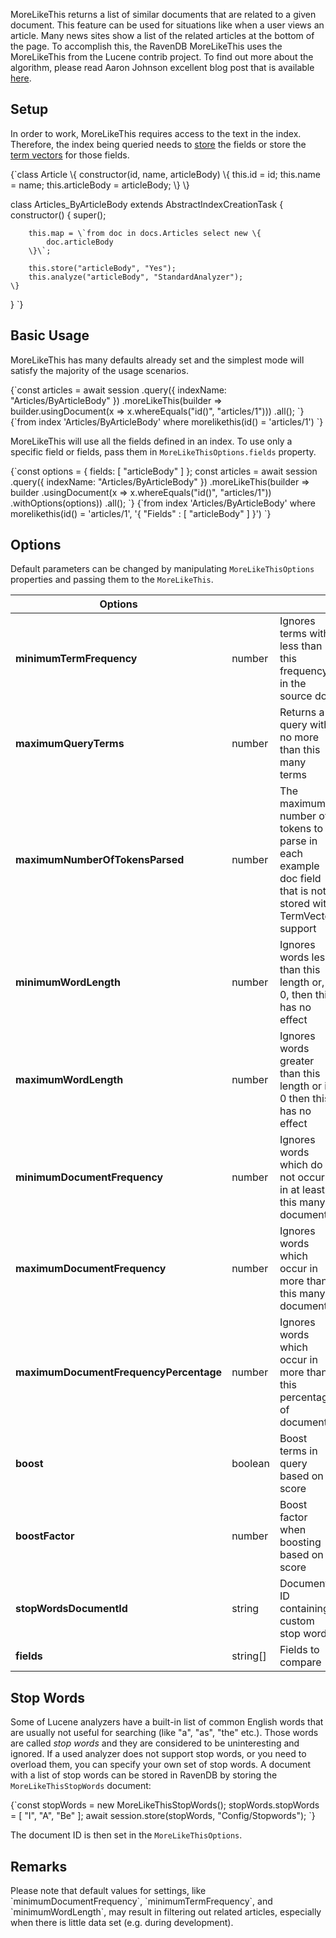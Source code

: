 
MoreLikeThis returns a list of similar documents that are related to a given document. This feature can be used for situations like when a user views an article. Many news sites show a list of the related articles at the bottom of the page. To accomplish this, the RavenDB MoreLikeThis uses the MoreLikeThis from the Lucene contrib project. To find out more about the algorithm, please read Aaron Johnson excellent blog post that is available [here](http://cephas.net/blog/2008/03/30/how-morelikethis-works-in-lucene/).      

## Setup

In order to work, MoreLikeThis requires access to the text in the index. Therefore, the index being queried needs to [store](../../indexes/storing-data-in-index.mdx) the fields or store the [term vectors](../../indexes/using-term-vectors.mdx) for those fields.

<TabItem value="more_like_this_4" label="more_like_this_4">
<CodeBlock language="js">
{`class Article \{
    constructor(id, name, articleBody) \{
        this.id = id;
        this.name = name;
        this.articleBody = articleBody;
    \}
\}

class Articles_ByArticleBody extends AbstractIndexCreationTask \{
    constructor() \{
        super();

        this.map = \`from doc in docs.Articles select new \{ 
            doc.articleBody 
        \}\`;

        this.store("articleBody", "Yes");
        this.analyze("articleBody", "StandardAnalyzer");
    \}
\}
`}
</CodeBlock>
</TabItem>

## Basic Usage

MoreLikeThis has many defaults already set and the simplest mode will satisfy the majority of the usage scenarios.

<Tabs groupId='languageSyntax'>
<TabItem value="Node.js" label="Node.js">
<CodeBlock language="js">
{`const articles = await session
    .query({ indexName: "Articles/ByArticleBody" })
    .moreLikeThis(builder => 
        builder.usingDocument(x => 
            x.whereEquals("id()", "articles/1")))
    .all();
`}
</CodeBlock>
</TabItem>
<TabItem value="RQL" label="RQL">
<CodeBlock language="sql">
{`from index 'Articles/ByArticleBody' 
where morelikethis(id() = 'articles/1')
`}
</CodeBlock>
</TabItem>
</Tabs>

MoreLikeThis will use all the fields defined in an index. To use only a specific field or fields, pass them in `MoreLikeThisOptions.fields` property.

<Tabs groupId='languageSyntax'>
<TabItem value="Node.js" label="Node.js">
<CodeBlock language="js">
{`const options = {
    fields: [ "articleBody" ]
};
const articles = await session
    .query({ indexName: "Articles/ByArticleBody" })
    .moreLikeThis(builder => builder
        .usingDocument(x => x.whereEquals("id()", "articles/1"))
        .withOptions(options))
    .all();
`}
</CodeBlock>
</TabItem>
<TabItem value="RQL" label="RQL">
<CodeBlock language="sql">
{`from index 'Articles/ByArticleBody' 
where morelikethis(id() = 'articles/1', '{ "Fields" : [ "articleBody" ] }')
`}
</CodeBlock>
</TabItem>
</Tabs>

## Options

Default parameters can be changed by manipulating `MoreLikeThisOptions` properties and passing them to the `MoreLikeThis`.

| Options | | |
| ------------- | ------------- | ----- |
| **minimumTermFrequency** | number | Ignores terms with less than this frequency in the source doc |
| **maximumQueryTerms** | number | Returns a query with no more than this many terms |
| **maximumNumberOfTokensParsed** | number | The maximum number of tokens to parse in each example doc field that is not stored with TermVector support |
| **minimumWordLength** | number | Ignores words less than this length or, if 0, then this has no effect |
| **maximumWordLength** | number | Ignores words greater than this length or if 0 then this has no effect |
| **minimumDocumentFrequency** | number | Ignores words which do not occur in at least this many documents |
| **maximumDocumentFrequency** | number | Ignores words which occur in more than this many documents |
| **maximumDocumentFrequencyPercentage** | number | Ignores words which occur in more than this percentage of documents |
| **boost** | boolean | Boost terms in query based on score |
| **boostFactor** | number |  Boost factor when boosting based on score |
| **stopWordsDocumentId** | string | Document ID containing custom stop words |
| **fields** | string[] | Fields to compare |

## Stop Words

Some of Lucene analyzers have a built-in list of common English words that are usually not useful for searching (like "a", "as", "the" etc.). Those words are called 
*stop words* and they are considered to be uninteresting and ignored. If a used analyzer does not support stop words, or you need to overload them, you can specify your own set of stop words.
A document with a list of stop words can be stored in RavenDB by storing the `MoreLikeThisStopWords` document:

<TabItem value="more_like_this_3" label="more_like_this_3">
<CodeBlock language="js">
{`const stopWords = new MoreLikeThisStopWords();
stopWords.stopWords = [ "I", "A", "Be" ];
await session.store(stopWords, "Config/Stopwords");
`}
</CodeBlock>
</TabItem>

The document ID is then set in the `MoreLikeThisOptions`.

## Remarks

<Admonition type="info" title="">
Please note that default values for settings, like `minimumDocumentFrequency`, `minimumTermFrequency`, and `minimumWordLength`, may result in filtering out related articles, especially when there is little data set (e.g. during development).
</Admonition>


